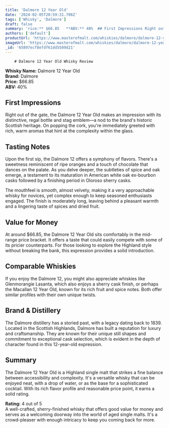 ```yaml
---
title: 'Dalmore 12 Year Old'
date: '2024-02-05T20:59:31.706Z'
tags: ['Whisky', 'Dalmore']
draft: false
summary: 'rice:** $66.85   **ABV:** 40%  ## First Impressions Right out of the gate, the Dalmore 12 Year Old makes an impression with its di...'
authors: ['default']
productUrl: 'https://www.masterofmalt.com/whiskies/dalmore/dalmore-12-year-old-whisky/'
imageUrl: 'https://www.masterofmalt.com/whiskies/dalmore/dalmore-12-year-old-whisky.jpg'
_id: '65897ecf8efdf61dd5509d21'
---
```


        # Dalmore 12 Year Old Whisky Review

**Whisky Name:** Dalmore 12 Year Old  
**Brand:** Dalmore  
**Price:** $66.85  
**ABV:** 40%

## First Impressions

Right out of the gate, the Dalmore 12 Year Old makes an impression with its distinctive, regal bottle and stag emblem—a nod to the brand's historic Scottish heritage. On popping the cork, you're immediately greeted with rich, warm aromas that hint at the complexity within the glass.

## Tasting Notes

Upon the first sip, the Dalmore 12 offers a symphony of flavors. There's a sweetness reminiscent of ripe oranges and a touch of chocolate that dances on the palate. As you delve deeper, the subtleties of spice and oak emerge, a testament to its maturation in American white oak ex-bourbon casks followed by a finishing period in Oloroso sherry casks.

The mouthfeel is smooth, almost velvety, making it a very approachable whisky for novices, yet complex enough to keep seasoned enthusiasts engaged. The finish is moderately long, leaving behind a pleasant warmth and a lingering taste of spices and dried fruit.

## Value for Money

At around $66.85, the Dalmore 12 Year Old sits comfortably in the mid-range price bracket. It offers a taste that could easily compete with some of its pricier counterparts. For those looking to explore the Highland style without breaking the bank, this expression provides a solid introduction.

## Comparable Whiskies

If you enjoy the Dalmore 12, you might also appreciate whiskies like Glenmorangie Lasanta, which also enjoys a sherry cask finish, or perhaps the Macallan 12 Year Old, known for its rich fruit and spice notes. Both offer similar profiles with their own unique twists.

## Brand & Distillery

The Dalmore distillery has a storied past, with a legacy dating back to 1839. Located in the Scottish Highlands, Dalmore has built a reputation for luxury and craftsmanship. They are known for their unique still shapes and commitment to exceptional cask selection, which is evident in the depth of character found in this 12-year-old expression.

## Summary

The Dalmore 12 Year Old is a Highland single malt that strikes a fine balance between accessibility and complexity. It's a versatile whisky that can be enjoyed neat, with a drop of water, or as the base for a sophisticated cocktail. With its rich flavor profile and reasonable price point, it earns a solid rating.

**Rating:** 4 out of 5  
A well-crafted, sherry-finished whisky that offers good value for money and serves as a welcoming doorway into the world of aged single malts. It's a crowd-pleaser with enough intricacy to keep you coming back for more.
